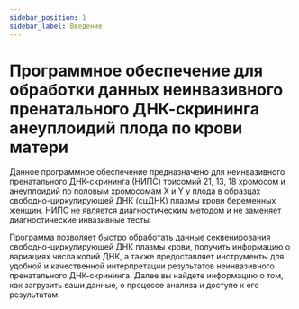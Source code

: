 ```yaml
---
sidebar_position: 1
sidebar_label: Введение
---
```


# Программное обеспечение для обработки данных неинвазивного пренатального ДНК-скрининга анеуплоидий плода по крови матери

Данное программное обеспечение предназначено для неинвазивного пренатального ДНК-скрининга (НИПС) трисомий 21,
13, 18 хромосом и анеуплоидий по половым хромосомам X и Y у плода в образцах свободно-циркулирующей ДНК (сцДНК) плазмы
крови беременных женщин. НИПС не является диагностическим методом и не заменяет диагностические
инвазивные тесты.

Программа позволяет быстро обработать данные секвенирования свободно-циркулирующей ДНК
плазмы крови, получить информацию о вариациях числа копий ДНК, а также
предоставляет инструменты для удобной и качественной интерпретации результатов неинвазивного пренатального
ДНК-скрининга. Далее вы найдете информацию о том, как загрузить ваши данные, о процессе анализа и доступе
к его результатам.
